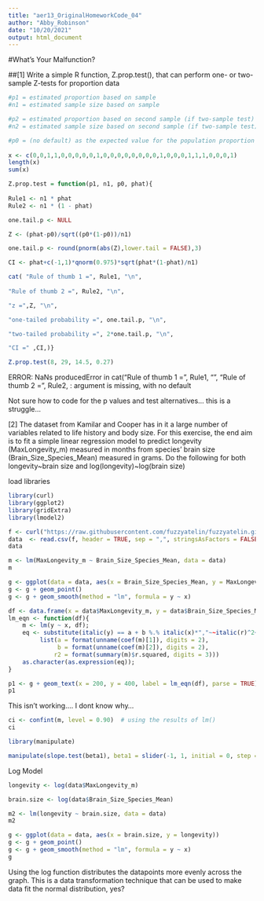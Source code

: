 ```yaml
---
title: "aer13_OriginalHomeworkCode_04"
author: "Abby_Robinson"
date: "10/20/2021"
output: html_document
---
```

#What's Your Malfunction? 

##[1] Write a simple R function, Z.prop.test(), that can perform one- or two-sample Z-tests for proportion data

```r
#p1 = estimated proportion based on sample 
#n1 = estimated sample size based on sample 

#p2 = estimated proportion based on second sample (if two-sample test)
#n2 = estimated sample size based on second sample (if two-sample test)

#p0 = (no default) as the expected value for the population proportion
  
x <- c(0,0,1,1,0,0,0,0,0,1,0,0,0,0,0,0,0,0,1,0,0,0,1,1,1,0,0,0,1)
length(x)
sum(x)

Z.prop.test = function(p1, n1, p0, phat){
  
Rule1 <- n1 * phat
Rule2 <- n1 * (1 - phat)

one.tail.p <- NULL

Z <- (phat-p0)/sqrt((p0*(1-p0))/n1)

one.tail.p <- round(pnorm(abs(Z),lower.tail = FALSE),3)

CI <- phat+c(-1,1)*qnorm(0.975)*sqrt(phat*(1-phat)/n1)

cat( "Rule of thumb 1 =", Rule1, "\n", 
     
"Rule of thumb 2 =", Rule2, "\n",

"z =",Z, "\n", 

"one-tailed probability =", one.tail.p, "\n",

"two-tailed probability =", 2*one.tail.p, "\n",

"CI =" ,CI,)}

Z.prop.test(8, 29, 14.5, 0.27)
```
ERROR: NaNs producedError in cat("Rule of thumb 1 =", Rule1, "\n", "Rule of thumb 2 =", Rule2, : argument is missing, with no default

Not sure how to code for the p values and test alternatives... this is a struggle... 


[2] The dataset from Kamilar and Cooper has in it a large number of variables related to life history and body size. For this exercise, the end aim is to fit a simple linear regression model to predict longevity (MaxLongevity_m) measured in months from species’ brain size (Brain_Size_Species_Mean) measured in grams. Do the following for both longevity~brain size and log(longevity)~log(brain size)

load libraries
```r
library(curl)
library(ggplot2)
library(gridExtra)
library(lmodel2)
```

```r
f <- curl("https://raw.githubusercontent.com/fuzzyatelin/fuzzyatelin.github.io/master/AN588_Fall21/KamilarAndCooperData.csv")
data  <- read.csv(f, header = TRUE, sep = ",", stringsAsFactors = FALSE)
data
```

```r
m <- lm(MaxLongevity_m ~ Brain_Size_Species_Mean, data = data)
m
```

```r
g <- ggplot(data = data, aes(x = Brain_Size_Species_Mean, y = MaxLongevity_m))
g <- g + geom_point()
g <- g + geom_smooth(method = "lm", formula = y ~ x)
```

```r
df <- data.frame(x = data$MaxLongevity_m, y = data$Brain_Size_Species_Mean)
lm_eqn <- function(df){
    m <- lm(y ~ x, df);
    eq <- substitute(italic(y) == a + b %.% italic(x)*","~~italic(r)^2~"="~r2, 
         list(a = format(unname(coef(m)[1]), digits = 2),
              b = format(unname(coef(m)[2]), digits = 2),
             r2 = format(summary(m)$r.squared, digits = 3)))
    as.character(as.expression(eq));
}

p1 <- g + geom_text(x = 200, y = 400, label = lm_eqn(df), parse = TRUE)
p1
```
This isn't working.... I dont know why...

```r
ci <- confint(m, level = 0.90)  # using the results of lm()
ci
```

```r
library(manipulate)
```

```r
manipulate(slope.test(beta1), beta1 = slider(-1, 1, initial = 0, step = 0.005))
```


Log Model 

```r
longevity <- log(data$MaxLongevity_m)

brain.size <- log(data$Brain_Size_Species_Mean)

m2 <- lm(longevity ~ brain.size, data = data)
m2
```

```r
g <- ggplot(data = data, aes(x = brain.size, y = longevity))
g <- g + geom_point()
g <- g + geom_smooth(method = "lm", formula = y ~ x)
g
```

Using the log function distributes the datapoints more evenly across the graph. This is a data transformation technique that can be used to make data fit the normal distribution, yes? 


